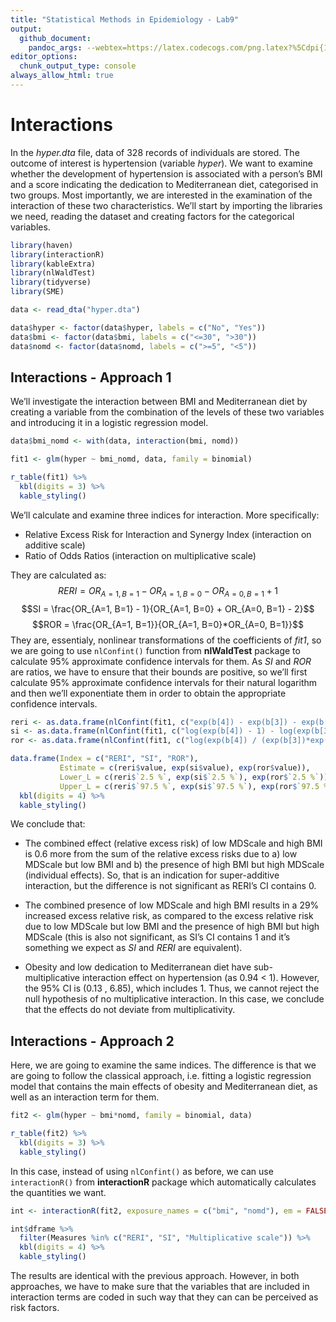 ```yaml
---
title: "Statistical Methods in Epidemiology - Lab9"
output: 
  github_document:
    pandoc_args: --webtex=https://latex.codecogs.com/png.latex?%5Cdpi{100}
editor_options: 
  chunk_output_type: console
always_allow_html: true
---
```


# Interactions

In the *hyper.dta* file, data of 328 records of individuals are stored. The outcome of interest is hypertension (variable *hyper*). We want to examine whether the development of hypertension is associated with a person’s BMI and a score indicating the dedication to Mediterranean diet, categorised in two groups. Most importantly, we are interested in the examination of the interaction of these two characteristics. We'll start by importing the libraries we need, reading the dataset and creating factors for the categorical variables.

```r
library(haven)
library(interactionR)
library(kableExtra)
library(nlWaldTest)
library(tidyverse)
library(SME)
```

```r
data <- read_dta("hyper.dta")

data$hyper <- factor(data$hyper, labels = c("No", "Yes"))
data$bmi <- factor(data$bmi, labels = c("<=30", ">30"))
data$nomd <- factor(data$nomd, labels = c(">=5", "<5"))
```


## Interactions - Approach 1

We'll investigate the interaction between BMI and Mediterranean diet by creating a variable from the combination of the levels of these two variables and introducing it in a logistic regression model.

```r
data$bmi_nomd <- with(data, interaction(bmi, nomd))

fit1 <- glm(hyper ~ bmi_nomd, data, family = binomial)

r_table(fit1) %>%
  kbl(digits = 3) %>%
  kable_styling()

```

We'll calculate and examine three indices for interaction. More specifically: 

* Relative Excess Risk for Interaction and Synergy Index (interaction on additive scale)
* Ratio of Odds Ratios (interaction on multiplicative scale)

They are calculated as: $$RERI = OR_{A=1, B=1} - OR_{A=1, B=0} - OR_{A=0, B=1} + 1$$ $$SI = \frac{OR_{A=1, B=1} - 1}{OR_{A=1, B=0} + OR_{A=0, B=1} - 2}$$ $$ROR = \frac{OR_{A=1, B=1}}{OR_{A=1, B=0}*OR_{A=0, B=1}}$$
They are, essentialy, nonlinear transformations of the coefficients of *fit1*, so we are going to use `nlConfint()` function from **nlWaldTest** package to calculate 95% approximate confidence intervals for them. As *SI* and *ROR* are ratios, we have to ensure that their bounds are positive, so we'll first calculate 95% approximate confidence intervals for their natural logarithm and then we'll exponentiate them in order to obtain the appropriate confidence intervals.

```r
reri <- as.data.frame(nlConfint(fit1, c("exp(b[4]) - exp(b[3]) - exp(b[2]) + 1")))
si <- as.data.frame(nlConfint(fit1, c("log(exp(b[4]) - 1) - log(exp(b[3]) + exp(b[2]) - 2)")))
ror <- as.data.frame(nlConfint(fit1, c("log(exp(b[4]) / (exp(b[3])*exp(b[2])))")))

data.frame(Index = c("RERI", "SI", "ROR"),
           Estimate = c(reri$value, exp(si$value), exp(ror$value)),
           Lower_L = c(reri$`2.5 %`, exp(si$`2.5 %`), exp(ror$`2.5 %`)),
           Upper_L = c(reri$`97.5 %`, exp(si$`97.5 %`), exp(ror$`97.5 %`))) %>%
  kbl(digits = 4) %>%
  kable_styling()

```

We conclude that:

* The combined effect (relative excess risk) of low MDScale and high BMI is 0.6 more from the sum of the relative excess risks due to a) low MDScale but low BMI and b) the presence of high BMI but high MDScale (individual effects). So, that is an indication for super-additive interaction, but the difference is not significant as RERI's CI contains 0.

* The combined presence of low MDScale and high BMI results in a 29% increased excess relative risk, as compared to the excess relative risk due to low MDScale but low BMI and the presence of high BMI but high MDScale (this is also not significant, as SI's CI contains 1 and it's something we expect as *SI* and *RERI* are equivalent).

* Obesity and low dedication to Mediterranean diet have sub-multiplicative interaction effect on hypertension (as 0.94 < 1). However, the 95% CI is (0.13 , 6.85), which includes 1. Thus, we cannot reject the null hypothesis of no multiplicative interaction. In this case, we conclude that the effects do not deviate from multiplicativity.

## Interactions - Approach 2

Here, we are going to examine the same indices. The difference is that we are going to follow the classical approach, i.e. fitting a logistic regression model that contains the main effects of obesity and Mediterranean diet, as well as an interaction term for them.

```r
fit2 <- glm(hyper ~ bmi*nomd, family = binomial, data)

r_table(fit2) %>%
  kbl(digits = 3) %>%
  kable_styling()
```

In this case, instead of using `nlConfint()` as before, we can use `interactionR()` from **interactionR** package which automatically calculates the quantities we want. 

```r
int <- interactionR(fit2, exposure_names = c("bmi", "nomd"), em = FALSE)

int$dframe %>%
  filter(Measures %in% c("RERI", "SI", "Multiplicative scale")) %>%
  kbl(digits = 4) %>%
  kable_styling()
```

The results are identical with the previous approach. However, in both approaches, we have to make sure that the variables that are included in interaction terms are coded in such way that they can can be perceived as risk factors. 
